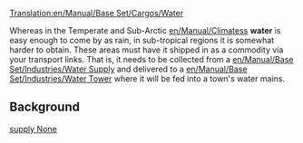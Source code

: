 [[Translation:en/Manual/Base Set/Cargos/Water]]

{{es/Manual/Base Set/Cargos/Carga| carga  = Agua
| imagen = en/Manual/Base Set/Cargos/Water.png
| producida =[[es/Manual/Base Set/Industries/Suministro de agua|Suministro de agua]]
| aceptada  =[[es/Manual/Base Set/Industries/Torre de agua|Torre de agua]]
}}
{{es/Pendiente de traducción}}
Whereas in the Temperate and Sub-Arctic [[en/Manual/Climates]]s '''water''' is easy enough to come by as rain, in sub-tropical regions it is somewhat harder to obtain.  These areas must have it shipped in as a commodity via your transport links.  That is, it needs to be collected from a [[en/Manual/Base Set/Industries/Water Supply]] and delivered to a [[en/Manual/Base Set/Industries/Water Tower]] where it will be fed into a town's water mains.

==Background==
[https://www.wikipedia.org/wiki/Water supply None]